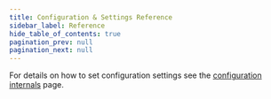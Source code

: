 ```yaml
---
title: Configuration & Settings Reference
sidebar_label: Reference
hide_table_of_contents: true
pagination_prev: null
pagination_next: null
---
```



For details on how to set configuration settings see the [configuration internals](/docs/internals/configuration) page.

<ReferenceTable />
